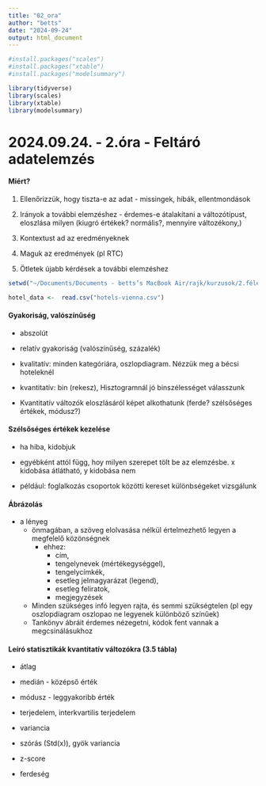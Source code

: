 ```yaml
---
title: "02_ora"
author: "betts"
date: "2024-09-24"
output: html_document
---
```


```r
#install.packages("scales")
#install.packages("xtable")
#install.packages("modelsummary")

library(tidyverse)
library(scales)
library(xtable)
library(modelsummary)
```


# 2024.09.24. - 2.óra - Feltáró adatelemzés

#### Miért?

1. Ellenőrizzük, hogy tiszta-e az adat - missingek, hibák, ellentmondások

2. Irányok a további elemzéshez - érdemes-e átalakítani a változótípust, eloszlása milyen (kiugró értékek? normális?, mennyire változékony,)

3. Kontextust ad az eredményeknek

4. Maguk az eredmények (pl RTC)

5. Ötletek újabb kérdések a további elemzéshez 


```r
setwd("~/Documents/Documents - betts’s MacBook Air/rajk/kurzusok/2.félév/ökonometria/ora - 2")

hotel_data <-  read.csv("hotels-vienna.csv")
```


#### Gyakoriság, valószínűség

- abszolút

- relatív gyakoriság (valószínűség, százalék)

- kvalitatív: minden kategóriára, oszlopdiagram. Nézzük meg a bécsi hoteleknél

- kvantitatív: bin (rekesz), Hisztogramnál jó binszélességet válasszunk

- Kvantitatív változók eloszlásáról képet alkothatunk (ferde? szélsőséges értékek, módusz?)



#### Szélsőséges értékek kezelése 

- ha hiba, kidobjuk

- egyébként attól függ, hoy milyen szerepet tölt be az elemzésbe. x kidobása átlátható, y kidobása nem

- például: foglalkozás csoportok közötti kereset különbségeket vizsgálunk


#### Ábrázolás

- a lényeg
  - önmagában, a szöveg elolvasása nélkül értelmezhető legyen a megfelelő közönségnek
    - ehhez: 
      - cím, 
      - tengelynevek (mértékegységgel),
      - tengelycímkék, 
      - esetleg jelmagyarázat (legend), 
      - esetleg feliratok,
      - megjegyzések
  - Minden szükséges infó legyen rajta, és semmi szükségtelen (pl egy oszlopdiagram oszlopao ne legyenek különböző színűek)
  - Tankönyv ábráit érdemes nézegetni, kódok fent vannak a megcsinálásukhoz


#### Leíró statisztikák kvantitatív változókra (3.5 tábla)

- átlag
- medián - középső érték
- módusz - leggyakoribb érték

- terjedelem, interkvartilis terjedelem
- variancia
- szórás (Std(x)), gyök variancia
- z-score
- ferdeség


